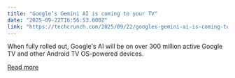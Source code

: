```yaml
---
title: "Google’s Gemini AI is coming to your TV"
date: "2025-09-22T16:56:53.000Z"
link: "https://techcrunch.com/2025/09/22/googles-gemini-ai-is-coming-to-your-tv/"
---
```


When fully rolled out, Google's AI will be on over 300 million active Google TV and other Android TV OS-powered devices.

[Read more](https://techcrunch.com/2025/09/22/googles-gemini-ai-is-coming-to-your-tv/)
